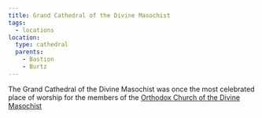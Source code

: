 ```yaml
---
title: Grand Cathedral of the Divine Masochist
tags:
  - locations
location:
  type: cathedral
  parents:
    - Bastion
    - Burtz
---
```


The Grand Cathedral of the Divine Masochist was once the most celebrated place
of worship for the members of the
[Orthodox Church of the Divine Masochist](/religions/divine-masochism/orthodox/)
